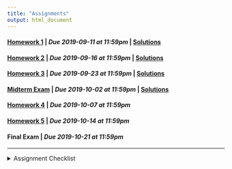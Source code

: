 ```yaml
---
title: "Assignments"
output: html_document
---
```


#### [Homework 1](https://rstudio.cloud/spaces/27975/project/481629){target="_blank"} | *Due 2019-09-11 at 11:59pm* | [Solutions](https://rstudio.cloud/spaces/27975/project/512376){target="_blank"}
#### [Homework 2](https://rstudio.cloud/spaces/27975/project/502415){target="_blank"} | *Due 2019-09-16 at 11:59pm* | [Solutions](https://rstudio.cloud/spaces/27975/project/548496){target="_blank"}
#### [Homework 3](https://rstudio.cloud/spaces/27975/project/526369){target="_blank"} | *Due 2019-09-23 at 11:59pm* | [Solutions](https://rstudio.cloud/spaces/27975/project/571126){target="_blank"}
#### [Midterm Exam](https://rstudio.cloud/spaces/27975/project/571116){target="_blank"} | *Due 2019-10-02 at 11:59pm* | [Solutions](https://rstudio.cloud/spaces/27975/project/595376){target="_blank"}
#### [Homework 4](https://rstudio.cloud/spaces/27975/project/536228){target="_blank"} | *Due 2019-10-07 at 11:59pm*
#### [Homework 5](https://rstudio.cloud/spaces/27975/project/592748){target="_blank"} | *Due 2019-10-14 at 11:59pm*
#### Final Exam | *Due 2019-10-21 at 11:59pm*

---
<details>
<summary>Assignment Checklist
</summary>

1. Login to [RStudio Cloud](https://rstudio.cloud/)
2. Navigate to the course workspace
3. Click on the homework assignment
4. Click Start or Continue, whichever appears at the top of the assignment
5. Look at `README.md` for homework instructions
6. Make the needed changes to your project (do not make changes after the due date)
</details>